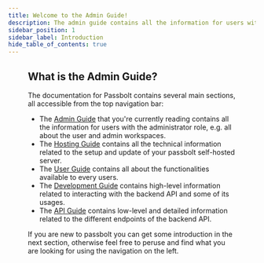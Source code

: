 ```yaml
---
title: Welcome to the Admin Guide!
description: The admin guide contains all the information for users with the administrator role, e.g. all about the user and admin workspaces.
sidebar_position: 1
sidebar_label: Introduction
hide_table_of_contents: true
---
```


<Figure
  src="/img/background/guide-covers/admin-guide.svg"
  alt="Admin Guide Cover"
  size={{ width: '1280px', height: 'auto' }}
/>

## What is the Admin Guide?

The documentation for Passbolt contains several main sections, all accessible from the top navigation bar:
- The [Admin Guide](/admin/) that you're currently reading contains all the information for users with the administrator role, e.g. all about the user and admin workspaces.
- The [Hosting Guide](/hosting/) contains all the technical information related to the setup and update of your passbolt self-hosted server.
- The [User Guide](/user/) contains all about the functionalities available to every users.
- The [Development Guide](/development/) contains high-level information related to interacting with the backend API and some of its usages.
- The [API Guide](/api/) contains low-level and detailed information related to the different endpoints of the backend API.

If you are new to passbolt you can get some introduction in the next section, otherwise feel free to peruse and find
 what you are looking for using the navigation on the left.
